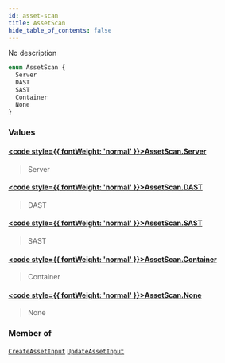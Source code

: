 ```yaml
---
id: asset-scan
title: AssetScan
hide_table_of_contents: false
---
```








No description

```graphql
enum AssetScan {
  Server
  DAST
  SAST
  Container
  None
}
```


### Values

#### [<code style={{ fontWeight: 'normal' }}>AssetScan.<b>Server</b></code>](#) 
> Server
> 

#### [<code style={{ fontWeight: 'normal' }}>AssetScan.<b>DAST</b></code>](#) 
> DAST
> 

#### [<code style={{ fontWeight: 'normal' }}>AssetScan.<b>SAST</b></code>](#) 
> SAST
> 

#### [<code style={{ fontWeight: 'normal' }}>AssetScan.<b>Container</b></code>](#) 
> Container
> 

#### [<code style={{ fontWeight: 'normal' }}>AssetScan.<b>None</b></code>](#) 
> None
> 



### Member of

[`CreateAssetInput`](/api/graphql/documentation/inputs/create-asset-input)  <Badge class="secondary" text="input"/><Bullet />[`UpdateAssetInput`](/api/graphql/documentation/inputs/update-asset-input)  <Badge class="secondary" text="input"/>



